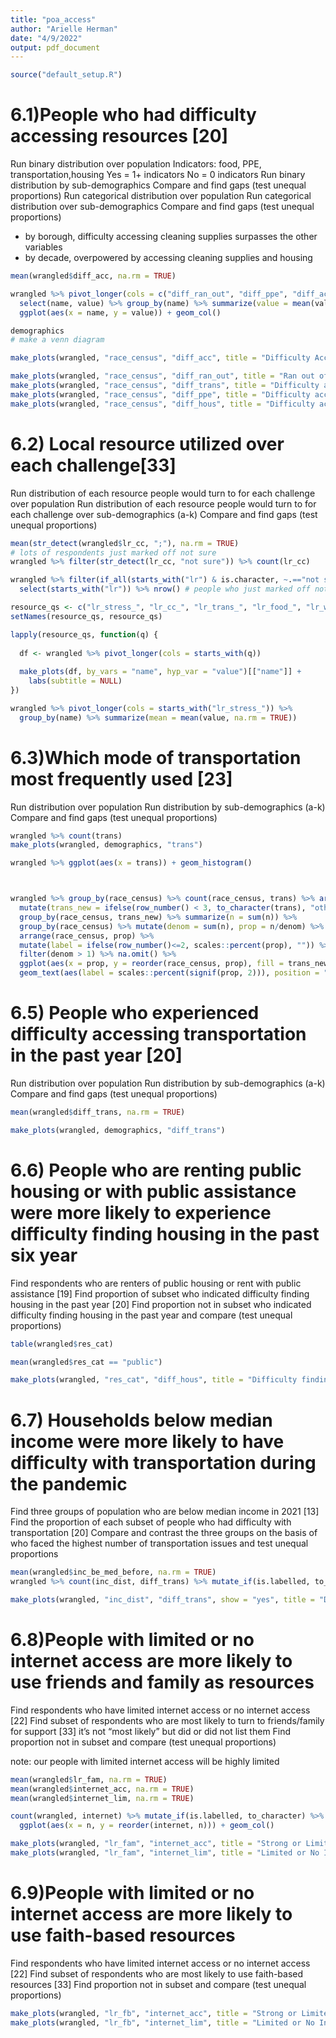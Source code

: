 ```yaml
---
title: "poa_access"
author: "Arielle Herman"
date: "4/9/2022"
output: pdf_document
---
```


```r
source("default_setup.R")
```

# 6.1)People who had difficulty accessing resources  [20]

Run binary distribution over population
Indicators: food, PPE, transportation,housing
Yes = 1+ indicators
No = 0 indicators
Run binary distribution by sub-demographics
Compare and find gaps (test unequal proportions)
Run categorical distribution over population
Run categorical distribution over sub-demographics
Compare and find gaps (test unequal proportions)

- by borough, difficulty accessing cleaning supplies surpasses the other variables
- by decade, overpowered by accessing cleaning supplies and housing



```r
mean(wrangled$diff_acc, na.rm = TRUE)

wrangled %>% pivot_longer(cols = c("diff_ran_out", "diff_ppe", "diff_acc", "diff_trans", "diff_hous")) %>%
  select(name, value) %>% group_by(name) %>% summarize(value = mean(value, na.rm = TRUE)) %>%
  ggplot(aes(x = name, y = value)) + geom_col()

demographics
# make a venn diagram

make_plots(wrangled, "race_census", "diff_acc", title = "Difficulty Accessing Resources", show = "true")

make_plots(wrangled, "race_census", "diff_ran_out", title = "Ran out of food", show = "true")
make_plots(wrangled, "race_census", "diff_trans", title = "Difficulty accessing trans", show = "true")
make_plots(wrangled, "race_census", "diff_ppe", title = "Difficulty accessing cleaning supplies", show = "true")
make_plots(wrangled, "race_census", "diff_hous", title = "Difficulty accessing housing", show = "true")
```


# 6.2) Local resource utilized over each challenge[33]

Run distribution of each resource people would turn to for each challenge over population
Run distribution of each resource people would turn to for each challenge over sub-demographics (a-k)
Compare and find gaps (test unequal proportions)

```r
mean(str_detect(wrangled$lr_cc, ";"), na.rm = TRUE)
# lots of respondents just marked off not sure
wrangled %>% filter(str_detect(lr_cc, "not sure")) %>% count(lr_cc)

wrangled %>% filter(if_all(starts_with("lr") & is.character, ~.=="not sure")) %>%
  select(starts_with("lr")) %>% nrow() # people who just marked off not sure for everything

resource_qs <- c("lr_stress_", "lr_cc_", "lr_trans_", "lr_food_", "lr_wtr_", "lr_hc_", "lr_ec_", "lr_hc_")
setNames(resource_qs, resource_qs)

lapply(resource_qs, function(q) {
  
  df <- wrangled %>% pivot_longer(cols = starts_with(q))
  
  make_plots(df, by_vars = "name", hyp_var = "value")[["name"]] +
    labs(subtitle = NULL)
})

wrangled %>% pivot_longer(cols = starts_with("lr_stress_")) %>%
  group_by(name) %>% summarize(mean = mean(value, na.rm = TRUE))

```

# 6.3)Which mode of transportation most frequently used [23]

Run distribution over population
Run distribution by sub-demographics (a-k)
Compare and find gaps (test unequal proportions)

```r
wrangled %>% count(trans)
make_plots(wrangled, demographics, "trans")

wrangled %>% ggplot(aes(x = trans)) + geom_histogram()



wrangled %>% group_by(race_census) %>% count(race_census, trans) %>% arrange(race_census, desc(n)) %>%
  mutate(trans_new = ifelse(row_number() < 3, to_character(trans), "other")) %>%
  group_by(race_census, trans_new) %>% summarize(n = sum(n)) %>%
  group_by(race_census) %>% mutate(denom = sum(n), prop = n/denom) %>%
  arrange(race_census, prop) %>%
  mutate(label = ifelse(row_number()<=2, scales::percent(prop), "")) %>%
  filter(denom > 1) %>% na.omit() %>%
  ggplot(aes(x = prop, y = reorder(race_census, prop), fill = trans_new)) + geom_col(position = "fill") +
  geom_text(aes(label = scales::percent(signif(prop, 2))), position = "fill", hjust = 2)
```

# 6.5) People who experienced difficulty accessing transportation in the past year [20]

Run distribution over population
Run distribution by sub-demographics (a-k)
Compare and find gaps (test unequal proportions)

```r
mean(wrangled$diff_trans, na.rm = TRUE)

make_plots(wrangled, demographics, "diff_trans")
```

# 6.6) People who are renting public housing or with public assistance were more likely to experience difficulty finding housing in the past six year 

Find respondents who are renters of public housing or rent with public assistance [19]
Find proportion of subset who indicated difficulty finding housing in the past year [20]
Find proportion not in subset who indicated difficulty finding housing in the past year and compare (test unequal proportions)

```r
table(wrangled$res_cat)

mean(wrangled$res_cat == "public")

make_plots(wrangled, "res_cat", "diff_hous", title = "Difficulty finding housing")
```

# 6.7) Households below median income were more likely to have difficulty with transportation during the pandemic

Find three groups of population who are below median income in 2021 [13]
Find the proportion of each subset of people who had difficulty with transportation [20]
Compare and contrast the three groups on the basis of who faced the highest number of transportation issues and test unequal proportions

```r
mean(wrangled$inc_be_med_before, na.rm = TRUE)
wrangled %>% count(inc_dist, diff_trans) %>% mutate_if(is.labelled, to_character)

make_plots(wrangled, "inc_dist", "diff_trans", show = "yes", title = "Difficulty Accessing Transportation")
```


# 6.8)People with limited or no internet access are more likely to use friends and family as resources

Find respondents who have limited internet access or no internet access [22]
Find subset of respondents who are most likely to turn to friends/family for support [33]
it's not "most likely" but did or did not list them
Find proportion not in subset and compare (test unequal proportions)

note: our people with limited internet access will be highly limited

```r
mean(wrangled$lr_fam, na.rm = TRUE)
mean(wrangled$internet_acc, na.rm = TRUE)
mean(wrangled$internet_lim, na.rm = TRUE)

count(wrangled, internet) %>% mutate_if(is.labelled, to_character) %>%
  ggplot(aes(x = n, y = reorder(internet, n))) + geom_col()

make_plots(wrangled, "lr_fam", "internet_acc", title = "Strong or Limited Internet Access")
make_plots(wrangled, "lr_fam", "internet_lim", title = "Limited or No Internet Access")
```


# 6.9)People with limited or no internet access are more likely to use faith-based resources

Find respondents who have limited internet access or no internet access [22]
Find subset of respondents who are most likely to use faith-based resources [33]
Find proportion not in subset and compare (test unequal proportions)

```r
make_plots(wrangled, "lr_fb", "internet_acc", title = "Strong or Limited Internet Access")
make_plots(wrangled, "lr_fb", "internet_lim", title = "Limited or No Internet Access")
```
